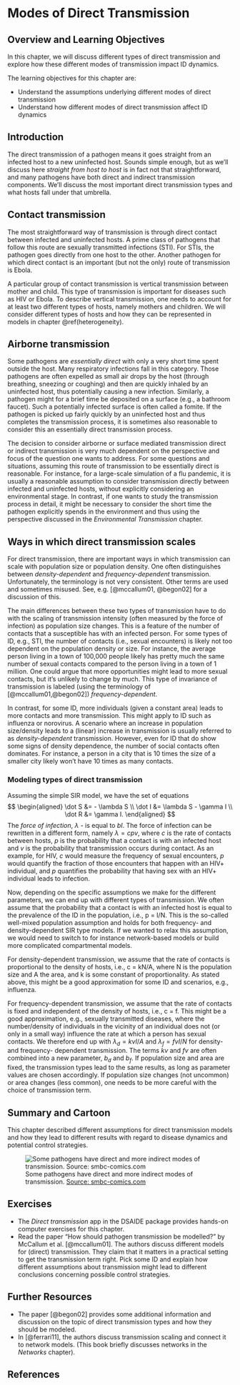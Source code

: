 # Modes of Direct Transmission


## Overview and Learning Objectives
In this chapter, we will discuss different types of direct transmission and explore how these different modes of transmission impact ID dynamics.

The learning objectives for this chapter are:

* Understand the assumptions underlying different modes of direct transmission
* Understand how different modes of direct transmission affect ID dynamics


## Introduction
The direct transmission of a pathogen means it goes straight from an infected host to a new uninfected host. Sounds simple enough, but as we'll discuss here _straight from host to host_ is in fact not that straightforward, and many pathogens have both direct and indirect transmission components. We'll discuss the most important direct transmission types and what hosts fall under that umbrella.

## Contact transmission
The most straightforward way of transmission is through direct contact between infected and uninfected hosts. A prime class of pathogens that follow this route are sexually transmitted infections (STI). For STIs, the pathogen goes directly from one host to the other. Another pathogen for which direct contact is an important (but not the only) route of transmission is Ebola.

A particular group of contact transmission is vertical transmission between mother and child. This type of transmission is important for diseases such as HIV or Ebola. To describe vertical transmission, one needs to account for at least two different types of hosts, namely mothers and children. We will consider different types of hosts and how they can be represented in models in chapter \@ref(heterogeneity).


## Airborne transmission
Some pathogens are _essentially direct_ with only a very short time spent outside the host. Many respiratory infections fall in this category. Those pathogens are often expelled as small air drops by the host (through breathing, sneezing or coughing) and then are quickly inhaled by an uninfected host, thus potentially causing a new infection. Similarly, a pathogen might for a brief time be deposited on a surface  (e.g., a bathroom faucet). Such a potentially infected surface is often called a fomite. If the pathogen is picked up fairly quickly by an uninfected host and thus completes the transmission process, it is sometimes also reasonable to consider this an essentially direct transmission process.

The decision to consider airborne or surface mediated transmission direct or indirect transmission is very much dependent on the perspective and focus of the question one wants to address. For some questions and situations, assuming this route of transmission to be essentially direct is reasonable. For instance, for a large-scale simulation of a flu pandemic, it is usually a reasonable assumption to consider transmission directly between infected and uninfected hosts, without explicitly considering an environmental stage. In contrast, if one wants to study the transmission process in detail, it might be necessary to consider the short time the pathogen explicitly spends in the environment and thus using the perspective discussed in the _Environmental Transmission_ chapter.



## Ways in which direct transmission scales
For direct transmission, there are important ways in which transmission can scale with population size or population density. One often distinguishes between _density-dependent_  and _frequency-dependent_ transmission. Unfortunately, the terminology is not very consistent. Other terms are used and sometimes misused. See, e.g. [@mccallum01, @begon02] for a discussion of this.

The main differences between these two types of transmission have to do with the scaling of transmission intensity (often measured by the force of infection) as population size changes. This is a feature of the number of contacts that a susceptible has with an infected person. For some types of ID, e.g., STI, the number of contacts (i.e., sexual encounters) is likely not too dependent on the population density or size. For instance, the average person living in a town of 100,000 people likely has pretty much the same number of sexual contacts compared to the person living in a town of 1 million. One could argue that more opportunities might lead to more sexual contacts, but it's unlikely to change by much. This type of invariance of transmission is labeled (using the terminology of [@mccallum01,@begon02]) _frequency-dependent_.

In contrast, for some ID, more individuals (given a constant area) leads to more contacts and more transmission. This might apply to ID such as influenza or norovirus. A scenario where an increase in population size/density leads to a (linear) increase in transmission is usually referred to as _density-dependent_ transmission. However, even for ID that do show some signs of density dependence, the number of social contacts often dominates. For instance, a person in a city that is 10 times the size of a smaller city likely won't have 10 times as many contacts.



### Modeling types of direct transmission {#myadvancedbox}
Assuming the simple SIR model, we have the set of equations
$$ 
\begin{aligned}
\dot S &= - \lambda S \\
\dot I &= \lambda S  - \gamma I \\
\dot R &= \gamma I.
\end{aligned}
$$
The _force of infection_, $\lambda$ - is equal to _bI_. The force of infection can be rewritten in a different form, namely $\lambda= cpv$, where _c_ is the rate of contacts between hosts, _p_ is the probability that a contact is with an infected host and _v_ is the probability that transmission occurs during contact. As an example, for HIV, _c_ would measure the frequency of sexual encounters, _p_ would quantify the fraction of those encounters that happen with an HIV+ individual, and _p_ quantifies the probability that having sex with an HIV+ individual leads to infection.

Now, depending on the specific assumptions we make for the different parameters, we can end up with different types of transmission. We often assume that the probability that a contact is with an infected host is equal to the prevalence of the ID in the population, i.e., p = I/N. This is the so-called well-mixed population assumption and holds for both frequency- and density-dependent SIR type models. If we wanted to relax this assumption, we would need to switch to for instance network-based models or build more complicated compartmental models.

For density-dependent transmission, we assume that the rate of contacts is proportional to the density of hosts, i.e., c = kN/A, where N is the population size and A the area, and k is some constant of proportionality. As stated above, this might be a good approximation for some ID and scenarios, e.g., influenza.

For frequency-dependent transmission, we assume that the rate of contacts is fixed and independent of the density of hosts, i.e., c = f. This might be a good approximation, e.g., sexually transmitted diseases, where the number/density of individuals in the vicinity of an individual does not (or only in a small way) influence the rate at which a person has sexual contacts. We therefore end up with $\lambda_d= kv I/A$ and $\lambda_f= fv I/N$ for density- and frequency- dependent transmission. The terms _kv_ and _fv_ are often combined into a new parameter, _b~d~_ and _b~f~_.  If population size and area are fixed, the transmission types lead to the same results, as long as parameter values are chosen accordingly.  If population size changes (not uncommon) or area changes (less common), one needs to be more careful with the choice of transmission term.



## Summary and Cartoon
This chapter described different assumptions for direct transmission models and how they lead to different results with regard to disease dynamics and potential control strategies.

![Some pathogens have direct and more indirect modes of transmission. [Source: smbc-comics.com](http://www.smbc-comics.com/)](./images/smbctransmissionmode.png)


## Exercises
* The _Direct transmission_ app in the DSAIDE package provides hands-on computer exercises for this chapter.
* Read the paper "How should pathogen transmission be modelled? " by McCallum et al. [@mccallum01]. The authors discuss different models for (direct) transmission. They claim that it matters in a practical setting to get the transmission term right. Pick some ID and explain how different assumptions about transmission might lead to different conclusions concerning possible control strategies. 

## Further Resources
* The paper [@begon02] provides some additional information and discussion on the topic of direct transmission types and how they should be modeled.
* In [@ferrari11], the authors discuss transmission scaling and connect it to network models. (This book briefly discusses networks in the _Networks _ chapter).


## References

